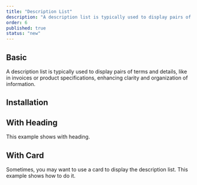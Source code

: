 ```yaml
---
title: "Description List"
description: "A description list is typically used to display pairs of terms and details, like in invoices or product specifications, enhancing clarity and organization of information."
order: 6
published: true
status: "new"
---
```


## Basic
A description list is typically used to display pairs of terms and details, like in invoices or product specifications, enhancing clarity and organization of information.
<Demo component="surfaces/description-list/description-list-demo" />

## Installation
<Install component='description-list' />

## With Heading
This example shows with heading.
<Demo component="surfaces/description-list/description-list-heading-demo" />

## With Card
Sometimes, you may want to use a card to display the description list. This example shows how to do it.
<Demo component="surfaces/description-list/description-list-card-demo" />
